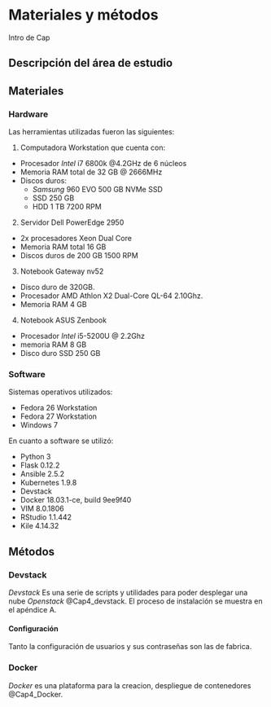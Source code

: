 # Materiales y métodos

Intro de Cap


## Descripción del área de estudio

## Materiales

### Hardware

Las herramientas utilizadas fueron las siguientes:

1. Computadora Workstation que cuenta con:
  - Procesador *Intel* i7 6800k \@4.2GHz de 6 núcleos
  - Memoria RAM total de 32 GB \@ 2666MHz
  - Discos duros:
    - *Samsung* 960 EVO 500 GB NVMe SSD
    - SSD 250 GB
    - HDD 1 TB 7200 RPM
2. Servidor Dell PowerEdge 2950
  - 2x procesadores Xeon Dual Core 
  - Memoria RAM total 16 GB
  - Discos duros de 200 GB 1500 RPM
3. Notebook Gateway nv52
  - Disco duro de 320GB.
  - Procesador AMD Athlon X2 Dual-Core QL-64 2.10Ghz.
  - Memoria RAM 4 GB
4. Notebook ASUS Zenbook 
  - Procesador *Intel* i5-5200U \@ 2.2Ghz
  - memoria RAM 8 GB
  - Disco duro SSD 250 GB

### Software

Sistemas operativos utilizados:

- Fedora 26 Workstation
- Fedora 27 Workstation
- Windows 7 

En cuanto a software se utilizó:

- Python 3 
- Flask 0.12.2
- Ansible 2.5.2
- Kubernetes 1.9.8
- Devstack
- Docker 18.03.1-ce, build 9ee9f40
- VIM 8.0.1806
- RStudio 1.1.442
- Kile 4.14.32

## Métodos


### Devstack

*Devstack* Es una serie de scripts y utilidades para poder desplegar una nube *Openstack* @Cap4_devstack. El proceso de instalación se muestra en el apéndice A. 

#### Configuración
Tanto la configuración de usuarios y sus contraseñas son las de fabrica.

### Docker
*Docker* es una plataforma para la creacion, despliegue de contenedores @Cap4_Docker.


